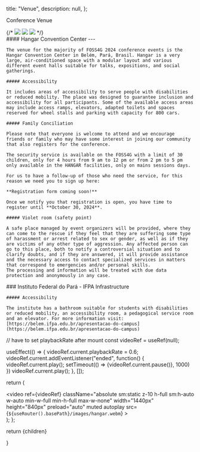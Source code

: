 

  title: "Venue",
  description: null,
};


<Heading bubble>Conference Venue</Heading>

<HangarVideo />

<div className="grid grid-cols-12 my-4 gap-4">
  <div className="col-span-5">
  <div className="max-h-96">
  <Carousel
        images={[
          {
            image: Hangar1,
          },
          {
            image: Hangar2,
          },
          {
            image: Hangar3,
          },
          {
            image: Hangar4,
          },
          {
            image: Hangar5,
          },
          {
            image: Hangar6,
          },
          {
            image: Hangar7,
          },
        ]}
        autoplay={true}
        autoplayDelay={5000}
      />
      </div>
  {/* <Image src={Hangar1} className="aspect-4/3 my-4 object-cover shadow rounded-lg" />
  <Image src={Hangar2} className="h-72 my-4 object-cover shadow rounded-lg" />
  <Image src={Hangar3} className="h-72 my-4 object-cover shadow rounded-lg" /> */}

  </div>
  <div className="col-span-7">
    #### Hangar Convention Center
    ---

    The venue for the majority of FOSS4G 2024 conference events is the Hangar Convention Center in Belém, Pará, Brasil. Hangar is a very large, air-conditioned space with a modular layout and various different event halls suitable for talks, expositions, and social gatherings.

    ##### Accessibility

    It includes areas of accessibility to serve people with disabilities or reduced mobility. The place was designed to guarantee inclusion and accessibility for all participants. Some of the available access areas may include access ramps, elevators, adapted toilets and spaces reserved for wheel stalls and parking with capacity for 800 cars.

    ##### Family Conciliation

    Please note that everyone is welcome to attend and we encourage friends or family who may have some interest in joining our community that also registers for the conference.

    The security service is available on the FOSS4G with a limit of 30 children, only for 4 hours from 9 am to 12 pm or from 2 pm to 5 pm only available in the HANGAR facilities, only on mains sessions days.

    For us to have a follow-up of those who need the service, for this reason we need you to sign up here:

    **Registration form coming soon!**

    Once we notify you that registration is open, you have time to register until **October 30, 2024**.

    ##### Violet room (safety point)

    A safe place managed by event organizers will be provided, where they can come to the rescue if they feel that they are suffering some type of harassment or arrest related to sex or gender, as well as if they are victims of any other type of aggression. Any affected person can go to this place, both to notify a controversial situation and to clarify doubts, and if they are answered, it will provide assistance and the necessary access to contact specialized services in matters that correspond to emergencies and/or personal skills.
    The processing and information will be treated with due data protection and anonymously in any case.
  </div>
</div>

<div className="grid grid-cols-12 my-4 gap-4">
  <div className="col-span-5">
  

  </div>
  <div className="col-span-7">
    ### Instituto Federal do Pará - IFPA Infrastructure
  
  
    ##### Accessibility

    The institute has a bathroom suitable for students with disabilities or reduced mobility, an accessibility room, a pedagogical service room and an elevator. For more information visit: [https://belem.ifpa.edu.br/apresentacao-do-campus](https://belem.ifpa.edu.br/apresentacao-do-campus)
  </div>
</div>


    
  // have to set playbackRate after mount
  const videoRef = useRef(null);

  useEffect(() => {
    videoRef.current.playbackRate = 0.6;
    videoRef.current.addEventListener("ended", function() {
      videoRef.current.play();
      setTimeout(() => {videoRef.current.pause()}, 1000)
    })
    videoRef.current.play();
  }, []);

  return (
    <div className="min-h-[50vh] sm:min-h-96 relative flex items-center justify-center overflow-hidden">
      <video
        ref={videoRef} 
        className="absolute sm:static z-10 h-full sm:h-auto w-auto min-w-full min-h-full max-w-none"
        width="1440px"
        height="840px"
        preload="auto"
        muted
        autoplay
        src={`${useRouter().basePath}/images/hangar.webm`}
      ></video>
    </div>
  );
};

  return <MdxLayout metadata={metadata}>{children}</MdxLayout>

}
